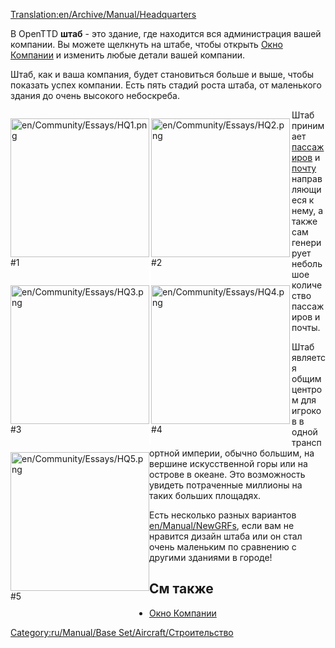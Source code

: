 [[Translation:en/Archive/Manual/Headquarters]]

В OpenTTD '''штаб''' - это здание, где находится вся администрация вашей компании. Вы можете щелкнуть на штабе, чтобы открыть [[ru/Manual/Транспортная компания|Окно Компании]] и изменить любые детали вашей компании. 

Штаб, как и ваша компания, будет становиться больше и выше, чтобы показать успех компании. Есть пять стадий роста штаба, от маленького здания до очень высокого небоскреба.

<div style="float:left;border-right:3px solid white">[[File:en/Community/Essays/HQ1.png|222px]]<br />#1</div>
<div style="float:left;border-right:3px solid white">[[File:en/Community/Essays/HQ2.png|222px]]<br />#2</div>
<div style="float:left;border-right:3px solid white">[[File:en/Community/Essays/HQ3.png|222px]]<br />#3</div>
<div style="float:left;border-right:3px solid white">[[File:en/Community/Essays/HQ4.png|222px]]<br />#4</div>
<div style="float:left">[[File:en/Community/Essays/HQ5.png|222px]]<br />#5</div>

{{en/-}}

Штаб принимает [[ru/Manual/Base Set/Cargos/Пассажиры|пассажиров]] и [[ru/Manual/Base Set/Cargos/Почта|почту]] направляющиеся к нему, а также сам генерирует небольшое количество пассажиров и почты.

Штаб является общим центром для игроков в одной транспортной империи, обычно большим, на вершине искусственной горы или на острове в океане. Это возможность увидеть потраченные миллионы на таких больших площадях.

Есть несколько разных вариантов [[en/Manual/NewGRF]]s, если вам не нравится дизайн штаба или он стал очень маленьким по сравнению с другими зданиями в городе!
==См также==
*[[ru/Manual/Транспортная компания|Окно Компании]]

[[Category:ru/Manual/Base Set/Aircraft/Строительство]]